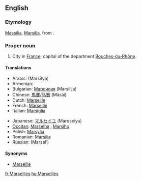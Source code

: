==English==
{{wikipedia}}

===Etymology===
{{etyl|la}} [[Massilia]], [[Marsilia]], from {{etyl|grc}} {{term|Μασσαλία||sc=Polytonic|tr=Massalia|lang=grc}}.

===Proper noun===
{{en-proper noun}}

# City in [[France]], capital of the department [[Bouches-du-Rhône]].

====Translations====
{{trans-top|city in France}}
* Arabic: {{Arab|[[مرسيليا]]}} (Marsīlya)
* Armenian: {{t|hy|Մարսել|sc=Armn|tr=Marsel}}
* Bulgarian: [[Марсилия]] (Marsilija)
* Chinese: [[馬賽]]/[[马赛]] (Mǎsài)
* Dutch: [[Marseille]] {{n}}
* French: [[Marseille]]
* Italian: [[Marsiglia]] {{f}}
{{trans-mid}}
* Japanese: [[マルセイユ]] (Maruseiyu)
* [[Occitan]]: [[Marselha]] {{f}}, {{italbrac|Mistralian}} [[Marsiho]]
* Polish: [[Marsylia]] {{f}}
* Romanian: [[Marsilia]] {{f}}
* Russian: {{t|ru|Марсель|sc=Cyrl|m}} (Marsél’)
{{trans-bottom}}

====Synonyms====
* [[Marseille#English|Marseille]]

[[fr:Marseilles]]
[[hu:Marseilles]]